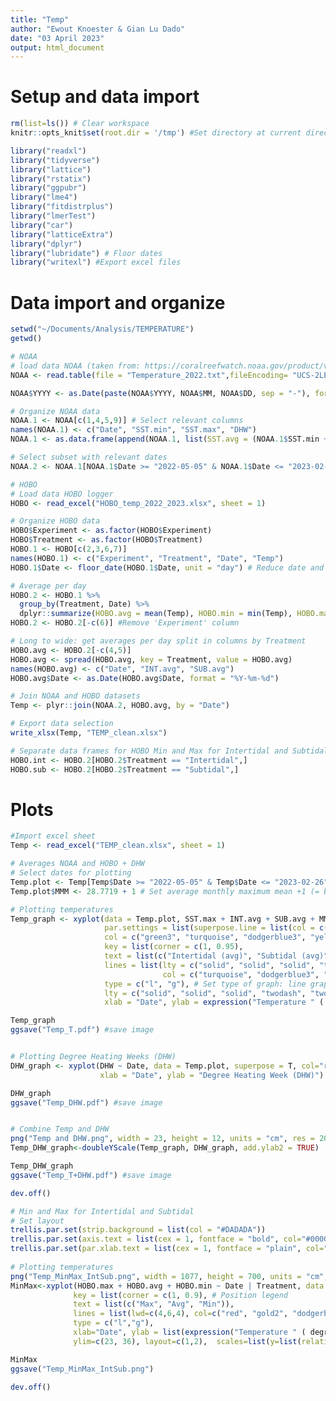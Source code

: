 ```yaml
---
title: "Temp"
author: "Ewout Knoester & Gian Lu Dado" 
date: "03 April 2023"
output: html_document
---
```


# Setup and data import
```r

rm(list=ls()) # Clear workspace
knitr::opts_knit$set(root.dir = '/tmp') #Set directory at current directory for all subsequent chunks

library("readxl")
library("tidyverse")
library("lattice")
library("rstatix")
library("ggpubr")
library("lme4")
library("fitdistrplus")
library("lmerTest")
library("car")
library("latticeExtra")
library("dplyr")
library("lubridate") # Floor dates
library("writexl") #Export excel files

```

<!-- 
Data info:
NOAA data is average Sea Surface Temperature of Kenyan coast as measured by satellite imagery
HOBO loggers were attached to PPR frame of 1 intertidal and 1 subtidal structure
HOBO interval for Intertidal and bleaching experiment was every 30 minutes from 2022-05-05 till 2022-09-12 and 2022-11-01 till 2023-02-26
Light was logged by HOBO, but loggers weren't regularly cleaned 
-->

# Data import and organize
```r
setwd("~/Documents/Analysis/TEMPERATURE")
getwd()

# NOAA
# load data NOAA (taken from: https://coralreefwatch.noaa.gov/product/vs/data/kenya.txt)
NOAA <- read.table(file = "Temperature_2022.txt",fileEncoding= "UCS-2LE", header = TRUE, sep = "") #Adding 'fileEncoding=' helped to specify the correct encoding

NOAA$YYYY <- as.Date(paste(NOAA$YYYY, NOAA$MM, NOAA$DD, sep = "-"), format = "%Y-%m-%d") # Merge date to 1 column

# Organize NOAA data
NOAA.1 <- NOAA[c(1,4,5,9)] # Select relevant columns
names(NOAA.1) <- c("Date", "SST.min", "SST.max", "DHW")
NOAA.1 <- as.data.frame(append(NOAA.1, list(SST.avg = (NOAA.1$SST.min + NOAA.1$SST.max)/2), after = 3)) #column SST.avg is added

# Select subset with relevant dates
NOAA.2 <- NOAA.1[NOAA.1$Date >= "2022-05-05" & NOAA.1$Date <= "2023-02-26", ]

# HOBO
# Load data HOBO logger
HOBO <- read_excel("HOBO_temp_2022_2023.xlsx", sheet = 1)

# Organize HOBO data
HOBO$Experiment <- as.factor(HOBO$Experiment)
HOBO$Treatment <- as.factor(HOBO$Treatment)
HOBO.1 <- HOBO[c(2,3,6,7)]
names(HOBO.1) <- c("Experiment", "Treatment", "Date", "Temp")
HOBO.1$Date <- floor_date(HOBO.1$Date, unit = "day") # Reduce date and time to date (day) only for selection

# Average per day
HOBO.2 <- HOBO.1 %>%
  group_by(Treatment, Date) %>%
  dplyr::summarize(HOBO.avg = mean(Temp), HOBO.min = min(Temp), HOBO.max = max(Temp), Experiment = Experiment[1])
HOBO.2 <- HOBO.2[-c(6)] #Remove 'Experiment' column

# Long to wide: get averages per day split in columns by Treatment
HOBO.avg <- HOBO.2[-c(4,5)]
HOBO.avg <- spread(HOBO.avg, key = Treatment, value = HOBO.avg)
names(HOBO.avg) <- c("Date", "INT.avg", "SUB.avg")
HOBO.avg$Date <- as.Date(HOBO.avg$Date, format = "%Y-%m-%d")

# Join NOAA and HOBO datasets
Temp <- plyr::join(NOAA.2, HOBO.avg, by = "Date")

# Export data selection
write_xlsx(Temp, "TEMP_clean.xlsx")

# Separate data frames for HOBO Min and Max for Intertidal and Subtidal
HOBO.int <- HOBO.2[HOBO.2$Treatment == "Intertidal",]
HOBO.sub <- HOBO.2[HOBO.2$Treatment == "Subtidal",]
```

# Plots
```r
#Import excel sheet
Temp <- read_excel("TEMP_clean.xlsx", sheet = 1)

# Averages NOAA and HOBO + DHW
# Select dates for plotting
Temp.plot <- Temp[Temp$Date >= "2022-05-05" & Temp$Date <= "2023-02-26", ]
Temp.plot$MMM <- 28.7719 + 1 # Set average monthly maximum mean +1 (= bleaching threshold)

# Plotting temperatures
Temp_graph <- xyplot(data = Temp.plot, SST.max + INT.avg + SUB.avg + MMM ~ Date, 
                     par.settings = list(superpose.line = list(col = c("black", "red"))),
                     col = c("green3", "turquoise", "dodgerblue3", "yellow", "red"),
                     key = list(corner = c(1, 0.95),
                     text = list(c("Intertidal (avg)", "Subtidal (avg)", "NOAA (max)", "MMM + 1", "DHW")),
                     lines = list(lty = c("solid", "solid", "solid", "twodash", "twodash"), lwd = 3,
                                  col = c("turquoise", "dodgerblue3", "green3", "yellow", "red"))),
                     type = c("l", "g"), # Set type of graph: line graph
                     lty = c("solid", "solid", "solid", "twodash", "twodash"), lwd = c(2, 2.5, 2.5),
                     xlab = "Date", ylab = expression("Temperature " ( degree~C)))

Temp_graph
ggsave("Temp_T.pdf") #save image


# Plotting Degree Heating Weeks (DHW)
DHW_graph <- xyplot(DHW ~ Date, data = Temp.plot, superpose = T, col="red", lwd = 2, type = "l", lty = 5,
                    xlab = "Date", ylab = "Degree Heating Week (DHW)")

DHW_graph
ggsave("Temp_DHW.pdf") #save image


# Combine Temp and DHW
png("Temp and DHW.png", width = 23, height = 12, units = "cm", res = 200)
Temp_DHW_graph<-doubleYScale(Temp_graph, DHW_graph, add.ylab2 = TRUE)

Temp_DHW_graph
ggsave("Temp_T+DHW.pdf") #save image

dev.off()

# Min and Max for Intertidal and Subtidal
# Set layout
trellis.par.set(strip.background = list(col = "#DADADA"))
trellis.par.set(axis.text = list(cex = 1, fontface = "bold", col="#000000"))
trellis.par.set(par.xlab.text = list(cex = 1, fontface = "plain", col="#000000"))
                           
# Plotting temperatures
png("Temp_MinMax_IntSub.png", width = 1077, height = 700, units = "cm", res = 200)
MinMax<-xyplot(HOBO.max + HOBO.avg + HOBO.min ~ Date | Treatment, data = HOBO.2,col=c("red", "gold2", "dodgerblue"), lwd = c(2, 3, 2), 
              key = list(corner = c(1, 0.9), # Position legend
              text = list(c("Max", "Avg", "Min")),
              lines = list(lwd=c(4,6,4), col=c("red", "gold2", "dodgerblue"))),
              type = c("l","g"), 
              xlab="Date", ylab = list(expression("Temperature " ( degree~C)), cex = 1),
              ylim=c(23, 36), layout=c(1,2),  scales=list(y=list(relation="free")))

MinMax
ggsave("Temp_MinMax_IntSub.png") 

dev.off()

```

